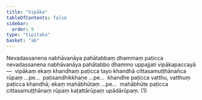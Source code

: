 ```yaml
---
title: "Vipāka"
tableOfContents: false
sidebar:
  order: 9
type: "tipitaka"
basket: "ab"
---
```



<DynamicBreadcrumb />

<Division number="13">

<Paragraph number="817">
Nevadassanena nabhāvanāya pahātabbaṃ dhammaṃ paṭicca nevadassanena nabhāvanāya pahātabbo dhammo uppajjati vipākapaccayā—  vipākaṃ ekaṃ khandhaṃ paṭicca tayo khandhā cittasamuṭṭhānañca rūpaṃ …pe…  paṭisandhikkhaṇe …pe…  khandhe paṭicca vatthu, vatthuṃ paṭicca khandhā; ekaṃ mahābhūtaṃ …pe…  mahābhūte paṭicca cittasamuṭṭhānaṃ rūpaṃ kaṭattārūpaṃ upādārūpaṃ. (1)
</Paragraph>
</Division>